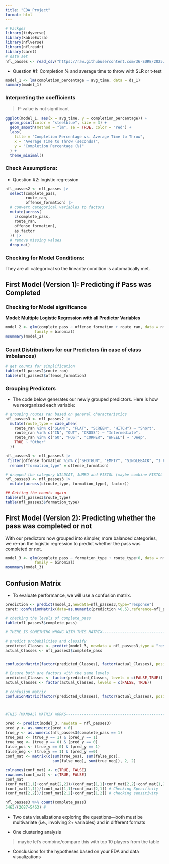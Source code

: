 ```yaml
---
title: "EDA_Project"
format: html
---
```


```r
# Packges
library(tidyverse)
library(kableExtra)
library(nflverse)
library(nflreadr)
library(caret)
# data set
nfl_passes <- read_csv("https://raw.githubusercontent.com/36-SURE/2025/main/data/nfl_passes.csv")
```
- Question #1: Completion % and average time to throw with SLR or t-test

```r
model_1 <- lm(completion_percentage ~ avg_time, data = ds_1)
summary(model_1)
```
### Interpreting the coefficients

> P-value is not significant


```r

ggplot(model_1, aes(x = avg_time, y = completion_percentage)) +
  geom_point(color = "steelblue", size = 3) +
  geom_smooth(method = "lm", se = TRUE, color = "red") +
  labs(
    title = "Completion Percentage vs. Average Time to Throw",
    x = "Average Time to Throw (seconds)",
    y = "Completion Percentage (%)"
  ) +
  theme_minimal()

```

### Check Assumptions:

> 


- Question #2: logistic regression


```r
nfl_passes2 <- nfl_passes |>
  select(complete_pass, 
         route_ran,
         offense_formation) |>
  # convert categorical variables to factors
  mutate(across(
    c(complete_pass,
    route_ran,
    offense_formation),
    as.factor
  )) |>
  # remove missing values
  drop_na()
```


### Checking for Model Conditions:

They are all categorical so the linearity condition is automatically met.


## First Model (Version 1): Predicting if Pass was Completed


### Checking for Model significance

**Model: Multiple Logistic Regression with all Predictor Variables**

```r
model_2 <- glm(complete_pass ~ offense_formation + route_ran, data = nfl_passes2, 
             family = binomial)
msummary(model_2)
```
### Count Distributions for our Predictors (in case of class imbalances)

```r
# get counts for simplification 
table(nfl_passes2$route_ran)
table(nfl_passes2$offense_formation)
```
### Grouping Predictors

- The code below generates our newly grouped predictors. Here is how we reorganized each variable:

```r
# grouping routes ran based on general characteristics
nfl_passes3 <- nfl_passes2 |>
  mutate(route_type = case_when(
    route_ran %in% c("SLANT", "FLAT", "SCREEN", "HITCH") ~ "Short",
    route_ran %in% c("IN", "OUT", "CROSS") ~ "Intermediate",
    route_ran %in% c("GO", "POST", "CORNER", "WHEEL") ~ "Deep",
    TRUE ~ "Other"
  ))

nfl_passes3 <- nfl_passes3 |>
 filter(offense_formation %in% c("SHOTGUN", "EMPTY", "SINGLEBACK", "I_FORM")) |>
  rename("formation_type" = offense_formation)

# dropped the category WILDCAT, JUMBO and PISTOL (maybe combine PISTOL and JUMBO??)
nfl_passes3 <- nfl_passes3 |>
  mutate(across(c(route_type, formation_type), factor))

## Getting the counts again
table(nfl_passes3$route_type)
table(nfl_passes3$formation_type)
```


## First Model (Version 2): Predicting whether the pass was completed or not

With our predictors now grouped into simpler, more balanced categories, we re-ran the logistic regression to predict whether the pass was completed or not.


```r
model_3 <- glm(complete_pass ~ formation_type + route_type+0, data = nfl_passes3, 
             family = binomial)
msummary(model_3)
```

## Confusion Matrix

- To evaluate performance, we will use a confusion matrix.

```r
prediction <- predict(model_3,newdata=nfl_passes3,type="response") 
caret::confusionMatrix(data=as.numeric(prediction >0.5),reference=nfl_passes3$complete_pass)
```


```r
# checking the levels of complete_pass
table(nfl_passes3$complete_pass)

# THERE IS SOMETHING WRONG WITH THIS MATRIX-------------------------------------

# predict probabilities and classify
predicted_Classes <- predict(model_3, newdata = nfl_passes3,type = "response") >= 0.5
actual_Classes <- nfl_passes3$complete_pass


confusionMatrix(factor(predicted_Classes), factor(actual_Classes), positive = "TRUE")

# Ensure both are factors with the same levels
predicted_Classes <- factor(predicted_Classes, levels = c(FALSE,TRUE))
actual_Classes <- factor(actual_Classes, levels = c(FALSE, TRUE))

# confusion matrix
confusionMatrix(factor(predicted_Classes), factor(actual_Classes), positive = "TRUE")



#THIS (MANUAL) MATRIX WORKS-----------------------------------------------------

pred <- predict(model_3, newdata = nfl_passes3)
pred_y <- as.numeric(pred > 0)
true_y <- as.numeric(nfl_passes3$complete_pass == 1)
true_pos <- (true_y == 1) & (pred_y == 1)
true_neg <- (true_y == 0) & (pred_y == 0)
false_pos <- (true_y == 0) & (pred_y == 1)
false_neg <- (true_y == 1) & (pred_y ==0)
conf_mat <- matrix(c(sum(true_pos), sum(false_pos),
                     sum(false_neg), sum(true_neg)), 2, 2)

colnames(conf_mat) <- c(TRUE, FALSE)
rownames(conf_mat) <- c(TRUE, FALSE)
conf_mat
(conf_mat[1,1]+conf_mat[2,2])/(conf_mat[1,1]+conf_mat[2,2]+conf_mat[1,2]+conf_mat[2,1]) #accuracy
(conf_mat[1,1])/(conf_mat[1,1]+conf_mat[2,1]) # Checking Specificity
(conf_mat[2,2])/(conf_mat[2,2]+conf_mat[1,2]) # checking sensitivity

nfl_passes3 %>% count(complete_pass)
5463/(2687+5463) #
```






- Two data visualizations exploring the questions—both must be multivariate 
(i.e., involving 2+ variables) and in different formats



- One clustering analysis

> maybe let's combine/compare this with top 10 players from the table

- Conclusions for the hypotheses based on your EDA and data visualizations


